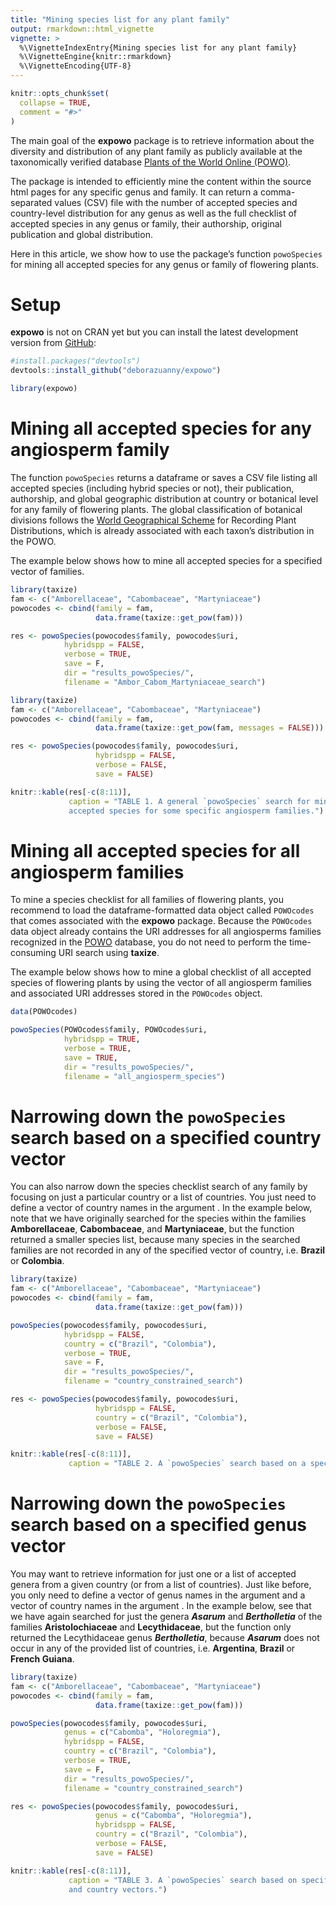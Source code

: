 ```yaml
---
title: "Mining species list for any plant family"
output: rmarkdown::html_vignette
vignette: >
  %\VignetteIndexEntry{Mining species list for any plant family}
  %\VignetteEngine{knitr::rmarkdown}
  %\VignetteEncoding{UTF-8}
---
```


```r
knitr::opts_chunk$set(
  collapse = TRUE,
  comment = "#>"
)
```

The main goal of the __expowo__ package is to retrieve information about the 
diversity and distribution of any plant family as publicly available at the 
taxonomically verified database [Plants of the World Online (POWO)](https://powo.science.kew.org).\

The package is intended to efficiently mine the content within the source html pages
for any specific genus and family. It can return a comma-separated values (CSV) 
file with the number of accepted species and country-level distribution for any genus
as well as the full checklist of accepted species in any genus or family, their 
authorship, original publication and global distribution.\

Here in this article, we show how to use the package's function `powoSpecies` for 
mining all accepted species for any genus or family of flowering plants.

# Setup

__expowo__ is not on CRAN yet but you can install the latest development version 
from [GitHub](https://github.com/):

``` r
#install.packages("devtools")
devtools::install_github("deborazuanny/expowo")
```
```r
library(expowo)
```

# Mining all accepted species for any angiosperm family

The function `powoSpecies` returns a dataframe or saves a CSV file listing all 
accepted species (including hybrid species or not), their publication, authorship,
and global geographic distribution at country or botanical level for any family of 
flowering plants. The global classification of botanical divisions follows the [World Geographical Scheme](https://www.tdwg.org/standards/wgsrpd/) for Recording Plant Distributions, 
which is already associated with each taxon's distribution in the POWO.\

The example below shows how to mine all accepted species for a specified vector 
of families. 

```r
library(taxize)
fam <- c("Amborellaceae", "Cabombaceae", "Martyniaceae")
powocodes <- cbind(family = fam,
                   data.frame(taxize::get_pow(fam)))

res <- powoSpecies(powocodes$family, powocodes$uri,
            hybridspp = FALSE,
            verbose = TRUE,
            save = F,
            dir = "results_powoSpecies/",
            filename = "Ambor_Cabom_Martyniaceae_search")
```

```r
library(taxize)
fam <- c("Amborellaceae", "Cabombaceae", "Martyniaceae")
powocodes <- cbind(family = fam,
                   data.frame(taxize::get_pow(fam, messages = FALSE)))

res <- powoSpecies(powocodes$family, powocodes$uri,
                   hybridspp = FALSE,
                   verbose = FALSE,
                   save = FALSE)

knitr::kable(res[-c(8:11)],
             caption = "TABLE 1. A general `powoSpecies` search for mining all 
             accepted species for some specific angiosperm families.")
```

# Mining all accepted species for all angiosperm families

To mine a species checklist for all families of flowering plants, you recommend to
load the dataframe-formatted data object called `POWOcodes` that comes associated with
the __expowo__ package. Because the `POWOcodes` data object already contains the 
URI addresses for all angiosperms families recognized in the [POWO](https://powo.science.kew.org) 
database, you do not need to perform the time-consuming URI search using __taxize__. \

The example below shows how to mine a global checklist of all accepted species of
flowering plants by using the vector of all angiosperm families and associated URI 
addresses stored in the `POWOcodes` object.

```r
data(POWOcodes)

powoSpecies(POWOcodes$family, POWOcodes$uri,
            hybridspp = TRUE,
            verbose = TRUE,
            save = TRUE,
            dir = "results_powoSpecies/",
            filename = "all_angiosperm_species")
```

# Narrowing down the `powoSpecies` search based on a specified country vector

You can also narrow down the species checklist search of any family by
focusing on just a particular country or a list of countries. You just need to 
define a vector of country names in the argument \code{country}. In the example below,
note that we have originally searched for the species within the families 
__Amborellaceae__, __Cabombaceae__, and __Martyniaceae__, but the function 
returned a smaller species list, because many species in the searched families 
are not recorded in any of the specified vector of country, i.e. __Brazil__ or __Colombia__.

```r
library(taxize)
fam <- c("Amborellaceae", "Cabombaceae", "Martyniaceae")
powocodes <- cbind(family = fam,
                   data.frame(taxize::get_pow(fam)))

powoSpecies(powocodes$family, powocodes$uri,
            hybridspp = FALSE,
            country = c("Brazil", "Colombia"),
            verbose = TRUE,
            save = F,
            dir = "results_powoSpecies/",
            filename = "country_constrained_search")
```

```r
res <- powoSpecies(powocodes$family, powocodes$uri,
                   hybridspp = FALSE,
                   country = c("Brazil", "Colombia"),
                   verbose = FALSE,
                   save = FALSE)

knitr::kable(res[-c(8:11)],
             caption = "TABLE 2. A `powoSpecies` search based on a specified country vector.")
```


# Narrowing down the `powoSpecies` search based on a specified genus vector

You may want to retrieve information for just one or a list of accepted 
genera from a given country (or from a list of countries). Just like before,
you only need to define a vector of genus names in the argument \code{genus} and
a vector of country names in the argument \code{country}. In the example below,
see that we have again searched for just the genera ***Asarum*** and ***Bertholletia***
of the families __Aristolochiaceae__ and __Lecythidaceae__, but the function 
only returned the Lecythidaceae genus ***Bertholletia***, because ***Asarum*** 
does not occur in any of the provided list of countries, i.e. __Argentina__, __Brazil__ 
or __French Guiana__.

```r
library(taxize)
fam <- c("Amborellaceae", "Cabombaceae", "Martyniaceae")
powocodes <- cbind(family = fam,
                   data.frame(taxize::get_pow(fam)))

powoSpecies(powocodes$family, powocodes$uri,
            genus = c("Cabomba", "Holoregmia"),
            hybridspp = FALSE,
            country = c("Brazil", "Colombia"),
            verbose = TRUE,
            save = F,
            dir = "results_powoSpecies/",
            filename = "country_constrained_search")
```

```r
res <- powoSpecies(powocodes$family, powocodes$uri,
                   genus = c("Cabomba", "Holoregmia"),
                   hybridspp = FALSE,
                   country = c("Brazil", "Colombia"),
                   verbose = FALSE,
                   save = FALSE)

knitr::kable(res[-c(8:11)],
             caption = "TABLE 3. A `powoSpecies` search based on specified genus 
             and country vectors.")
```
